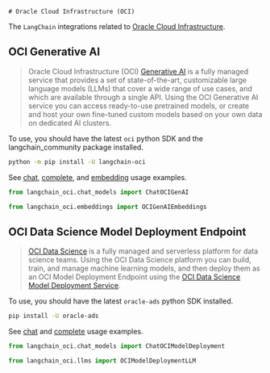     # Oracle Cloud Infrastructure (OCI)

The `LangChain` integrations related to [Oracle Cloud Infrastructure](https://www.oracle.com/artificial-intelligence/).

## OCI Generative AI
> Oracle Cloud Infrastructure (OCI) [Generative AI](https://docs.oracle.com/en-us/iaas/Content/generative-ai/home.htm) is a fully managed service that provides a set of state-of-the-art,
> customizable large language models (LLMs) that cover a wide range of use cases, and which are available through a single API.
> Using the OCI Generative AI service you can access ready-to-use pretrained models, or create and host your own fine-tuned
> custom models based on your own data on dedicated AI clusters.

To use, you should have the latest `oci` python SDK and the langchain_community package installed.

```bash
python -m pip install -U langchain-oci
```

See [chat](/docs/integrations/llms/oci_generative_ai), [complete](/docs/integrations/chat/oci_generative_ai), and [embedding](/docs/integrations/text_embedding/oci_generative_ai) usage examples.

```python
from langchain_oci.chat_models import ChatOCIGenAI

from langchain_oci.embeddings import OCIGenAIEmbeddings
```

## OCI Data Science Model Deployment Endpoint

> [OCI Data Science](https://docs.oracle.com/en-us/iaas/data-science/using/home.htm) is a
> fully managed and serverless platform for data science teams. Using the OCI Data Science
> platform you can build, train, and manage machine learning models, and then deploy them
> as an OCI Model Deployment Endpoint using the
> [OCI Data Science Model Deployment Service](https://docs.oracle.com/en-us/iaas/data-science/using/model-dep-about.htm).

To use, you should have the latest `oracle-ads` python SDK installed.

```bash
pip install -U oracle-ads
```

See [chat](/docs/integrations/chat/oci_data_science) and [complete](/docs/integrations/llms/oci_model_deployment_endpoint) usage examples.


```python
from langchain_oci.chat_models import ChatOCIModelDeployment

from langchain_oci.llms import OCIModelDeploymentLLM
```

